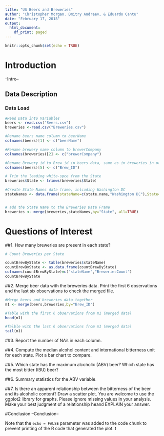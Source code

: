 ```yaml
---
title: "US Beers and Breweries"
author: "Christopher Morgan, Dmitry Andreev, & Eduardo Cantu"
date: "February 17, 2018"
output: 
  html_document:
    df_print: paged
---
```


```r
knitr::opts_chunk$set(echo = TRUE)
```

# Introduction
--Intro--

## Data Description

### Data Load
```r
#Read Data into Variables
beers <- read.csv("Beers.csv")
breweries <-read.csv("Breweries.csv")

#Rename beers name column to beerName
colnames(beers)[1] <- c("beerName")

#Rename brewery name column to brewerCompany
colnames(breweries)[2] <- c("brewerCompany")

#Rename Brewery_id to Brew_id in beers data, same as in breweries in order to merge data sets
colnames(beers)[5] <- c("Brew_ID")

# Trim the leading white-spce from the State
breweries$State <- trimws(breweries$State)

#Create State Names data frame, inlcuding Washington DC
stateNames <- data.frame(stateName=c(state.name,"Washington DC"),State=c(state.abb,"DC"))


# add the State Name to the Breweries Data Frame
breweries <- merge(breweries,stateNames,by="State", all=TRUE)


```
# Questions of Interest

##1. How many breweries are present in each state?
```r
# Count Breweries per State

countBrewByState <- table(breweries$stateName)
countBrewByState <- as.data.frame(countBrewByState)
colnames(countBrewByState)=c("stateName","BreweriesCount")
countBrewByState
```

##2. Merge beer data with the breweries data. Print the first 6 observations and the last six observations to check the merged file.

```r
#Merge beers and breweries data together
m1 <- merge(beers,breweries,by="Brew_ID")

#Table with the first 6 observations from m1 (merged data)
head(m1)

#Talble with the last 6 observations from m1 (merged data)
tail(m1)

```

##3. Report the number of NA's in each column.

##4. Compute the median alcohol content and international bitterness unit for each state. Plot a bar chart to compare.

##5. Which state has the maximum alcoholic (ABV) beer? Which state has the most bitter (IBU) beer?

##6. Summary statistics for the ABV variable.

##7. Is there an apparent relationship between the bitterness of the beer and its alcoholic content? Draw a scatter plot. You are welcome to use the ggplot2 library for graphs. Please ignore missing values in your analysis. Make your best judgment of a relationship heand EXPLAIN your answer.

#Conclusion
--Conclusion--

Note that the `echo = FALSE` parameter was added to the code chunk to prevent printing of the R code that generated the plot.
t